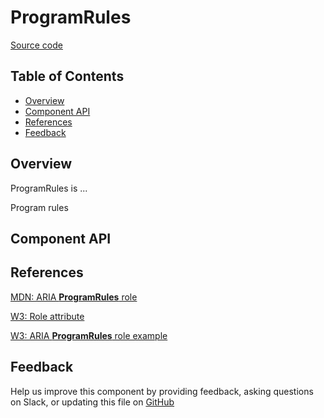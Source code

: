 
# ProgramRules

[Source code](https://github.com/leemonade/bubbles/tree/main/packages/components/leemons/ProgramRules)

## Table of Contents

<!-- START doctoc generated TOC please keep comment here to allow auto update -->
<!-- DON'T EDIT THIS SECTION, INSTEAD RE-RUN doctoc TO UPDATE -->

- [Overview](#overview)
- [Component API](#component-api)
- [References](#references)
- [Feedback](#feedback)

## Overview

ProgramRules is ...

<ThemeProvider>
  <ProgramRules>Program rules</ProgramRules>
</ThemeProvider>

## Component API

<Preview>
  <Story id="organisms-leemons-program-rules--playground" />
</Preview>

<Props of={ProgramRules} />

## References

[MDN: ARIA **ProgramRules** role](https://developer.mozilla.org/en-US/docs/Web/Accessibility/ARIA/Roles/program-rules_role)

[W3: Role attribute](https://www.w3.org/WAI/PF/HTML/wiki/RoleAttribute)

[W3: ARIA **ProgramRules** role example](https://www.w3.org/TR/2016/WD-wai-aria-practices-1.1-20160317/examples/program-rules/program-rules.html)

## Feedback

Help us improve this component by providing feedback, asking questions on Slack, or updating this file on
[GitHub](https://github.com/leemonade/bubbles/edit/main/packages/components/leemons/ProgramRules.mdx)
